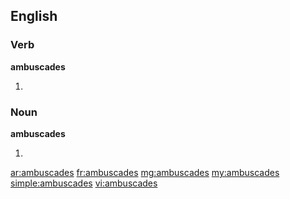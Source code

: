 ==English==

===Verb===
'''ambuscades'''

# {{third-person singular of|ambuscade}}

===Noun===
'''ambuscades'''
# {{plural of|[[ambuscade]]}}

[[ar:ambuscades]]
[[fr:ambuscades]]
[[mg:ambuscades]]
[[my:ambuscades]]
[[simple:ambuscades]]
[[vi:ambuscades]]